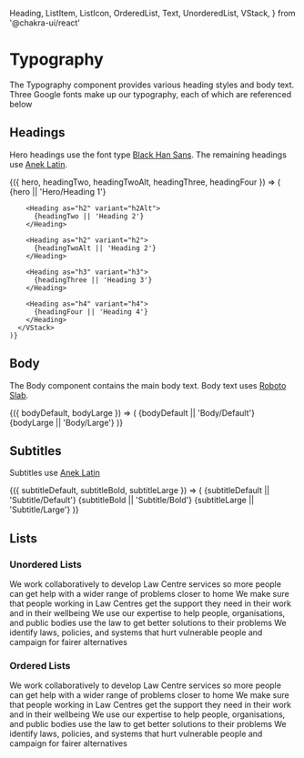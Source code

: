   Heading,
  ListItem,
  ListIcon,
  OrderedList,
  Text,
  UnorderedList,
  VStack,
} from '@chakra-ui/react'

<Meta title="Typography" />

# Typography

The Typography component provides various heading styles and body text. Three Google fonts make up our typography, each of which are referenced below

## Headings

Hero headings use the font type [Black Han Sans](https://fonts.google.com/specimen/Black+Han+Sans). The remaining headings use [Anek Latin](https://fonts.google.com/specimen/Anek+Latin?query=Anek+Latin).

<Canvas>
  <Story name="Headings" argTypes={{ hero: { control: 'text' }, headingTwo: { control: 'text' }, headingTwoAlt: { control: 'text' }, headingThree: { control: 'text' }, headingFour: { control: 'text' } }}>
    {({ hero, headingTwo, headingTwoAlt, headingThree, headingFour }) => (
      <VStack align="left">
        <Heading as="h1" variant="h1">
          {hero || 'Hero/Heading 1'}
        </Heading>

        <Heading as="h2" variant="h2Alt">
          {headingTwo || 'Heading 2'}
        </Heading>

        <Heading as="h2" variant="h2">
          {headingTwoAlt || 'Heading 2'}
        </Heading>

        <Heading as="h3" variant="h3">
          {headingThree || 'Heading 3'}
        </Heading>

        <Heading as="h4" variant="h4">
          {headingFour || 'Heading 4'}
        </Heading>
      </VStack>
    )}

  </Story>
</Canvas>

## Body

The Body component contains the main body text. Body text uses [Roboto Slab](https://fonts.google.com/specimen/Roboto+Slab?query=Roboto+).

<Canvas>
  <Story
    name="Body"
    argTypes={{
      bodyDefault: { control: 'text' },
      bodyLarge: { control: 'text' },
    }}
  >
    {({ bodyDefault, bodyLarge }) => (
      <VStack align="left">
        <Text>{bodyDefault || 'Body/Default'}</Text>
        <Text fontSize="2xs">{bodyLarge || 'Body/Large'}</Text>
      </VStack>
    )}
  </Story>
</Canvas>

## Subtitles

Subtitles use [Anek Latin](https://fonts.google.com/specimen/Anek+Latin?query=Anek+Latin)

<Canvas>
  <Story
    name="Subtitles"
    argTypes={{
      subtitleDefault: { control: 'text' },
      subtitleBold: { control: 'text' },
      subtitleLarge: { control: 'text' },
    }}
  >
    {({ subtitleDefault, subtitleBold, subtitleLarge }) => (
      <VStack align="left" fontFamily="bodyAlternative">
        <Text fontSize="sm">{subtitleDefault || 'Subtitle/Default'}</Text>
        <Text as="b" fontSize="sm">
          {subtitleBold || 'Subtitle/Bold'}
        </Text>
        <Text as="b" fontSize="xl">
          {subtitleLarge || 'Subtitle/Large'}
        </Text>
      </VStack>
    )}
  </Story>
</Canvas>

## Lists

### Unordered Lists

<Canvas>
  <Story name="Unordered Lists">
    <UnorderedList styleType="disclosure-closed">
      <ListItem>
        We work collaboratively to develop Law Centre services so more people
        can get help with a wider range of problems closer to home
      </ListItem>
      <ListItem>
        We make sure that people working in Law Centres get the support they
        need in their work and in their wellbeing
      </ListItem>
      <ListItem>
        We use our expertise to help people, organisations, and public bodies
        use the law to get better solutions to their problems
      </ListItem>
      <ListItem>
        We identify laws, policies, and systems that hurt vulnerable people and
        campaign for fairer alternatives
      </ListItem>
    </UnorderedList>
  </Story>
</Canvas>

### Ordered Lists

<Canvas>
  <Story name="Ordered Lists">
    <OrderedList>
      <ListItem>
        We work collaboratively to develop Law Centre services so more people
        can get help with a wider range of problems closer to home
      </ListItem>
      <ListItem>
        We make sure that people working in Law Centres get the support they
        need in their work and in their wellbeing
      </ListItem>
      <ListItem>
        We use our expertise to help people, organisations, and public bodies
        use the law to get better solutions to their problems
      </ListItem>
      <ListItem>
        We identify laws, policies, and systems that hurt vulnerable people and
        campaign for fairer alternatives
      </ListItem>
    </OrderedList>
  </Story>
</Canvas>
